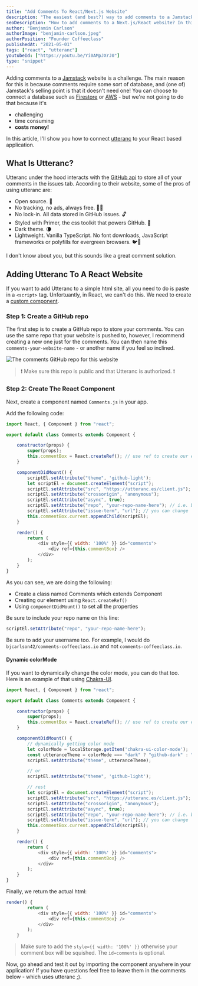 ```yaml
---
title: "Add Comments To React/Next.js Website"
description: "The easiest (and best?) way to add comments to a Jamstack website."
seoDescription: "How to add comments to a Next.js/React website? In this tutorial, we'll use utteranc - a comment solution which uses GitHub issues to store comments."
author: "Benjamin Carlson"
authorImage: "benjamin-carlson.jpeg"
authorPosition: "Founder Coffeeclass"
publishedAt: "2021-05-01"
tags: ["react", "utteranc"]
youtubeId: ["https://youtu.be/Yi0AMpJXrJ0"]
type: "snippet"
---
```


Adding comments to a [Jamstack](https://jamstack.org/) website is a challenge. The main reason for this is because
comments require some sort of database, and (one of) Jamstack's selling point is that it doesn't need one!
You can choose to connect a database such as [Firestore](https://firebase.google.com/docs/firestore) or [AWS](https://aws.amazon.com/products/databases/) - but we're not going to do that because it's

- challenging
- time consuming
- **costs money!**

In this article, I'll show you how to connect [utteranc](https://utteranc.es/) to your React based application.

## What Is Utteranc?

Utteranc under the hood interacts with the [GitHub api](https://docs.github.com/en/rest) to store all of your comments in the issues tab. According to their website, some of the pros of using utteranc are:

- Open source. 🙌
- No tracking, no ads, always free. 📡🚫
- No lock-in. All data stored in GitHub issues. 🔓
- Styled with Primer, the css toolkit that powers GitHub. 💅
- Dark theme. 🌘
- Lightweight. Vanilla TypeScript. No font downloads, JavaScript frameworks or polyfills for evergreen browsers. 🐦🌲

I don't know about you, but this sounds like a great comment solution.

## Adding Utteranc To A React Website

If you want to add Utteranc to a simple html site, all you need to do is paste in a `<script>` tag. Unfortuantly, in React, we can't do this. We need to create a [custom component](https://reactjs.org/docs/components-and-props.html).

### Step 1: Create a GitHub repo

The first step is to create a GitHub repo to store your comments. You can use the same repo that your website
is pushed to, however, I recommend creating a new one just for the comments. You can then name this `comments-your-website-name` - or another name if you feel so inclined.

![The comments GitHub repo for this website](/content/snippets/add-comments-to-nextjs-website/comments-coffeeclass-io.png)

> ❗ Make sure this repo is public and that Utteranc is authorized. ❗

### Step 2: Create The React Component

Next, create a component named `Comments.js` in your app.

Add the following code:

```JavaScript:Comments.js
import React, { Component } from "react";

export default class Comments extends Component {

    constructor(props) {
        super(props);
        this.commentBox = React.createRef(); // use ref to create our element
    }

    componentDidMount() {
        scriptEl.setAttribute("theme", 'github-light');
        let scriptEl = document.createElement("script");
        scriptEl.setAttribute("src", "https://utteranc.es/client.js");
        scriptEl.setAttribute("crossorigin", "anonymous");
        scriptEl.setAttribute("async", true);
        scriptEl.setAttribute("repo", "your-repo-name-here"); // i.e. bjcarlson42/comments-coffeeclass.io
        scriptEl.setAttribute("issue-term", "url"); // you can change 'url' with other options
        this.commentBox.current.appendChild(scriptEl);
    }

    render() {
        return (
            <div style={{ width: '100%' }} id="comments">
                <div ref={this.commentBox} />
            </div>
        );
    }
}
```

As you can see, we are doing the following:

- Create a class named Comments which extends Component
- Creating our element using `React.createRef()`
- Using `componentDidMount()` to set all the properties

Be sure to include your repo name on this line:

```JavaScript
scriptEl.setAttribute("repo", "your-repo-name-here");
```

Be sure to add your username too. For example, I would do `bjcarlson42/comments-coffeeclass.io` and not `comments-coffeeclass.io`.

#### Dynamic colorMode

If you want to dynamically change the color mode, you can do that too. Here is an example
of that using [Chakra-UI](https://chakra-ui.com/).

```JavaScript:Comments.js
import React, { Component } from "react";

export default class Comments extends Component {

    constructor(props) {
        super(props);
        this.commentBox = React.createRef(); // use ref to create our element
    }

    componentDidMount() {
        // dynamically getting color mode
        let colorMode = localStorage.getItem('chakra-ui-color-mode');
        const utteranceTheme = colorMode === "dark" ? "github-dark" : "github-light";
        scriptEl.setAttribute("theme", utteranceTheme);

        // or
        scriptEl.setAttribute("theme", 'github-light');

        // rest
        let scriptEl = document.createElement("script");
        scriptEl.setAttribute("src", "https://utteranc.es/client.js");
        scriptEl.setAttribute("crossorigin", "anonymous");
        scriptEl.setAttribute("async", true);
        scriptEl.setAttribute("repo", "your-repo-name-here"); // i.e. bjcarlson42/comments-coffeeclass.io
        scriptEl.setAttribute("issue-term", "url"); // you can change 'url' with other options
        this.commentBox.current.appendChild(scriptEl);
    }

    render() {
        return (
            <div style={{ width: '100%' }} id="comments">
                <div ref={this.commentBox} />
            </div>
        );
    }
}
```

Finally, we return the actual html:

```JavaScript:Comments.js
render() {
        return (
            <div style={{ width: '100%' }} id="comments">
                <div ref={this.commentBox} />
            </div>
        );
    }
```

> Make sure to add the `style={{ width: '100%' }}` otherwise your comment box will be squished. The `id=comments` is optional.

Now, go ahead and test it out by importing the component anywhere in your application! If you have questions feel free to leave them in the comments below - which uses utteranc ;).